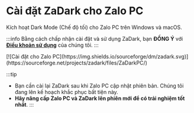 
# Cài đặt ZaDark cho Zalo PC

Kích hoạt Dark Mode (Chế độ tối) cho Zalo PC trên Windows và macOS.

<AdsByGoogle>
  <p>
    <ins
      className="adsbygoogle"
      style={{ display: 'block', textAlign: 'center' }}
      data-ad-layout="in-article"
      data-ad-format="fluid"
      data-ad-client="ca-pub-5192881442581767"
      data-ad-slot="6596816445"
    ></ins>
  </p>
</AdsByGoogle>

:::info
Bằng cách chấp nhận cài đặt và sử dụng ZaDark, bạn **ĐỒNG Ý** với [**Điều khoản sử dụng**](/terms-of-use) của chúng tôi.
:::

<CardsInstallPC />

<div className="text-center">
  [![Cài đặt cho Zalo PC](https://img.shields.io/sourceforge/dm/zadark.svg)](https://sourceforge.net/projects/zadark/files/ZaDarkPC/)
</div>

:::tip
- Bạn cần cài lại ZaDark sau khi Zalo PC cập nhật phiên bản. Chúng tôi đang lên kế hoạch khắc phục bất tiện này.
- **Hãy nâng cấp Zalo PC và ZaDark lên phiên mới để có trải nghiệm tốt nhất**.
:::
